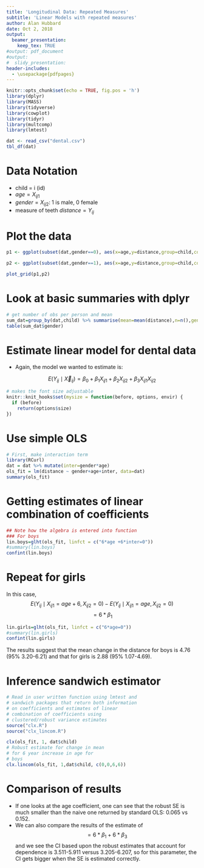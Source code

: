 ```yaml
---
title: 'Longitudinal Data: Repeated Measures'
subtitle: 'Linear Models with repeated measures'
author: Alan Hubbard
date: Oct 2, 2018
output: 
  beamer_presentation:
    keep_tex: TRUE
#output: pdf_document
#output: 
#  slidy_presentation:
header-includes:
  - \usepackage{pdfpages}
---
```


```r
knitr::opts_chunk$set(echo = TRUE, fig.pos = 'h')
library(dplyr)
library(MASS)
library(tidyverse)
library(cowplot)
library(tidyr)
library(multcomp)
library(lmtest)
```


```r
dat <- read_csv("dental.csv")
tbl_df(dat)

```
# Data Notation
- child = i (id)
- $age  = X_{ij1}$
- $gender = X_{ij2}$: 1 is male, 0 female
- measure of teeth $distance = Y_{ij}$


# Plot the data

```r
p1 <- ggplot(subset(dat,gender==0), aes(x=age,y=distance,group=child,color=child)) +geom_line()+ggtitle("Girls")+theme(legend.position="none")+scale_y_continuous(limits = c(15, 32))

p2 <- ggplot(subset(dat,gender==1), aes(x=age,y=distance,group=child,color=child)) +geom_line()+ggtitle("Boys")+theme(legend.position="none")+scale_y_continuous(limits = c(15, 32))

plot_grid(p1,p2)

```


# Look at basic summaries with dplyr

```r

# get number of obs per person and mean
sum_dat=group_by(dat,child) %>% summarise(mean=mean(distance),n=n(),gender=first(gender))
table(sum_dat$gender)
```


# Estimate linear model for dental data
- Again, the model we wanted to estimate is:

$$ E(Y_{ij} \mid \vec{X}_{ij}) = \beta_0 +\beta_1 X_{ij1}+\beta_2 X_{ij2} + \beta_3 X_{ij1}X_{ij2} $$

```r
# makes the font size adjustable
knitr::knit_hooks$set(mysize = function(before, options, envir) {
  if (before) 
    return(options$size)
})
```

# Use simple OLS

```r
# First, make interaction term
library(RCurl)
dat = dat %>% mutate(inter=gender*age)
ols_fit = lm(distance ~ gender+age+inter, data=dat)
summary(ols_fit)
```


# Getting estimates of linear combination of coefficients

```r
## Note how the algebra is entered into function
### For boys
lin.boys=glht(ols_fit, linfct = c("6*age +6*inter=0"))
#summary(lin.boys)
confint(lin.boys)  
```

# Repeat for girls
In this case, 
$$ E(Y_{ij} \mid X_{ij1}=age+6,X_{ij2}=0) -  E(Y_{ij} \mid X_{ij1}=age,X_{ij2}=0) $$
$$ =  6*\beta_1$$

```r

lin.girls=glht(ols_fit, linfct = c("6*age=0"))
#summary(lin.girls)
confint(lin.girls)  
```

The results suggest that the mean change in the distance for boys is 4.76 (95\% 3.20-6.21) and that for girls is 2.88 (95\% 1.07-4.69).


# Inference  sandwich estimator

```r
# Read in user written function using lmtest and 
# sandwich packages that return both information 
# on coefficients and estimates of linear
# combination of coefficients using
# clustered/robust variance estimates
source("clx.R")
source("clx_lincom.R")

clx(ols_fit, 1, dat$child)
# Robust estimate for change in mean
# for 6 year increase in age for
# boys
clx.lincom(ols_fit, 1,dat$child, c(0,0,6,6))

```

# Comparison of results
- If one looks at the age coefficient, one can see that the robust SE is much smaller than the naive one returned by standard OLS: 0.065 vs 0.152.  
- We can also compare the results of the estimate of  
$$ =  6*\beta_1 + 6*\beta_3$$
and we see the CI based upon the robust estimates that account for dependence is 3.511-5.911 versus 3.205-6.207, so for this parameter, the CI gets bigger when the SE is estimated correctly.

